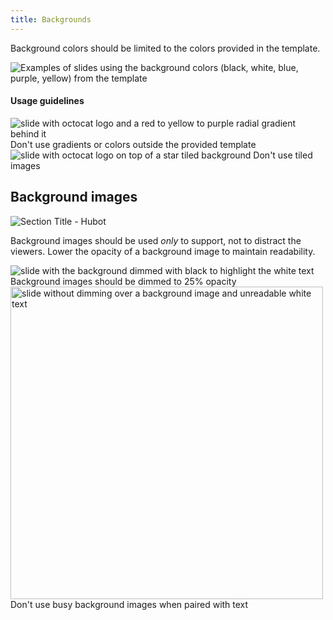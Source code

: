 ```yaml
---
title: Backgrounds
---
```


Background colors should be limited to the colors provided in the template.

![Examples of slides using the background colors (black, white, blue, purple, yellow) from the template](https://user-images.githubusercontent.com/10384315/55435593-0a97ab00-554f-11e9-83b1-74aa14dd7411.png)

#### Usage guidelines

<DoDontContainer>
  <Dont>
    <img
      alt="slide with octocat logo and a red to yellow to purple radial gradient behind it"
      src="https://user-images.githubusercontent.com/10384315/54648119-40726500-4a62-11e9-95cc-f2798867dfd6.png"
    />
    <Caption>Don't use gradients or colors outside the provided template</Caption>
  </Dont>
  <Dont>
    <img
      alt="slide with octocat logo on top of a star tiled background"
      src="https://user-images.githubusercontent.com/10384315/54648132-4d8f5400-4a62-11e9-9445-25016320e1fd.png"
    />
    <Caption>Don't use tiled images</Caption>
  </Dont>
</DoDontContainer>

## Background images

![Section Title - Hubot](https://user-images.githubusercontent.com/10384315/55435514-e0de8400-554e-11e9-9376-42cebd3c1c83.png)

Background images should be used _only_ to support, not to distract the viewers. Lower the opacity of a background image to maintain readability.

<DoDontContainer>
  <Do>
    <img
      alt="slide with the background dimmed with black to highlight the white text"
      src="https://user-images.githubusercontent.com/10384315/54647253-06539400-4a5f-11e9-8315-f14eefee699f.png"
    />
    <Caption>Background images should be dimmed to 25% opacity</Caption>
  </Do>
  <Dont>
    <img
      width="500"
      alt="slide without dimming over a background image and unreadable white text"
      src="https://user-images.githubusercontent.com/10384315/54647119-a9f07480-4a5e-11e9-93c1-29d6116b8492.png"
    />
    <Caption>Don't use busy background images when paired with text</Caption>
  </Dont>
</DoDontContainer>

